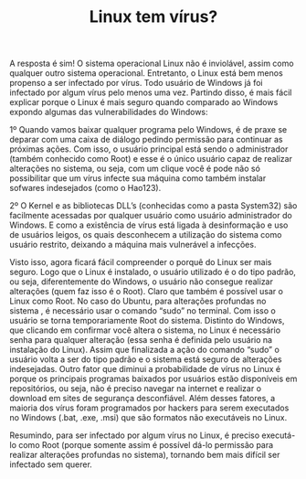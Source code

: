 %Linux tem vírus?
A resposta é sim! O sistema operacional Linux não é inviolável, assim
como qualquer outro sistema operacional. Entretanto, o Linux está bem
menos propenso a ser infectado por vírus. Todo usuário de Windows já
foi infectado por algum vírus pelo menos uma vez. Partindo disso, é
mais fácil explicar porque o Linux é mais seguro quando comparado ao
Windows expondo algumas das vulnerabilidades do Windows:

1º Quando vamos baixar qualquer programa pelo Windows, é de praxe se
deparar com uma caixa de diálogo pedindo permissão para continuar as
próximas ações. Com isso, o usuário principal está sendo o administrador
(também conhecido como Root) e esse é o único usuário capaz de realizar
alterações no sistema, ou seja, com um clique você é pode não só
possibilitar que um vírus infecte sua máquina como também instalar
sofwares indesejados (como o Hao123).

2º O Kernel e as bibliotecas DLL's  (conhecidas como a pasta System32)
são facilmente acessadas por qualquer usuário como usuário administrador
do Windows. E como a existência de vírus está ligada à desinformação e
uso de usuários leigos, os quais desconhecem a utilização do sistema
como usuário restrito, deixando a máquina mais vulnerável a infecções. 

Visto isso, agora ficará fácil  compreender o porquê do Linux ser mais
seguro. 
Logo que o Linux é instalado, o usuário utilizado é o do tipo padrão, ou
seja, diferentemente do Windows, o usuário não consegue realizar
alterações (quem faz isso é o Root). Claro que também é possível usar o
Linux como Root. No caso do Ubuntu, para alterações profundas no sistema
, é necessário usar o comando “sudo” no terminal. Com isso o usuário se
torna temporariamente Root do sistema. Distinto do Windows, que clicando
em confirmar você altera o sistema, no Linux é necessário senha para
qualquer alteração (essa senha é definida pelo usuário na instalação do
Linux). Assim que finalizada a ação do comando “sudo” o usuário volta a
ser do tipo padrão e o sistema está seguro de alterações indesejadas. 
Outro fator que diminui a probabilidade de vírus no Linux é porque os
principais programas baixados por usuários estão disponíveis em
repositórios, ou seja, não é preciso navegar na internet e realizar o
download em sites de segurança desconfiável.
Além desses fatores, a maioria dos vírus foram programados por hackers
para serem executados no Windows (.bat, .exe, .msi) que são formatos não
executáveis no Linux.

Resumindo, para ser infectado por algum vírus no Linux, é preciso
executá-lo como Root (porque somente assim é possível dá-lo permissão
para realizar alterações profundas no sistema), tornando bem mais
difícil ser infectado sem querer.
